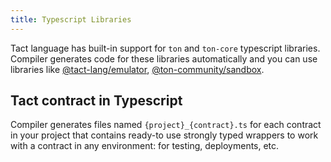 ```yaml
---
title: Typescript Libraries
---
```


Tact language has built-in support for `ton` and `ton-core` typescript libraries. Compiler generates code for these libraries automatically and you can use libraries like [@tact-lang/emulator](https://github.com/tact-lang/tact-emulator), [@ton-community/sandbox](https://github.com/ton-community/sandbox).

## Tact contract in Typescript

Compiler generates files named `{project}_{contract}.ts` for each contract in your project that contains ready-to use strongly typed wrappers to work with a contract in any environment: for testing, deployments, etc.
